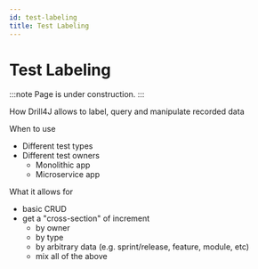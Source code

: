 ```yaml
---
id: test-labeling
title: Test Labeling
---
```


# Test Labeling

:::note
Page is under construction.
:::

How Drill4J allows to label, query and manipulate recorded data

When to use

- Different test types
- Different test owners
  - Monolithic app
  - Microservice app

What it allows for

- basic CRUD
- get a "cross-section" of increment
  - by owner
  - by type
  - by arbitrary data (e.g. sprint/release, feature, module, etc)
  - mix all of the above
